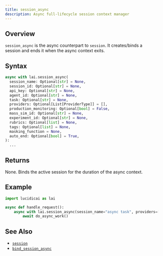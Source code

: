 ```yaml
---
title: session_async
description: Async full-lifecycle session context manager
---
```


## Overview

`session_async` is the async counterpart to `session`. It creates/binds a session and ends it when the async context exits.

## Syntax

```python
async with lai.session_async(
  session_name: Optional[str] = None,
  session_id: Optional[str] = None,
  api_key: Optional[str] = None,
  agent_id: Optional[str] = None,
  task: Optional[str] = None,
  providers: Optional[List[ProviderType]] = [],
  production_monitoring: Optional[bool] = False,
  mass_sim_id: Optional[str] = None,
  experiment_id: Optional[str] = None,
  rubrics: Optional[list] = None,
  tags: Optional[list] = None,
  masking_function = None,
  auto_end: Optional[bool] = True,
):
  ...
```

## Returns

None. Binds the active session for the duration of the async context.

## Example

```python
import lucidicai as lai

async def handle_request():
    async with lai.session_async(session_name="async task", providers=["openai"]):
        await do_async_work()
```

## See Also

- [`session`](/python-sdk/context/session)
- [`bind_session_async`](/python-sdk/context/bind_session_async)

